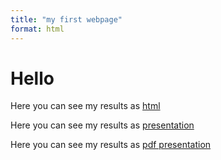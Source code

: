 ```yaml
---
title: "my first webpage"
format: html
---
```


# Hello

Here you can see my results as [html](my_file.html)

Here you can see my results as [presentation](my_pres.html)

Here you can see my results as [pdf presentation](my_pdf_pres.html)